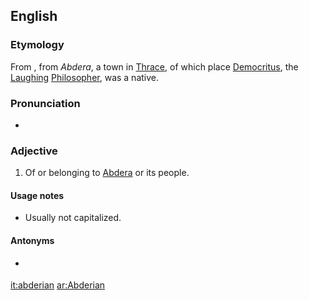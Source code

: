 {{also|abderian}}
==English==

===Etymology===
From {{etyl|grc}} {{term|abdera|abdēra|lang=grc}}, from ''Abdera'', a town in [[Thrace]], of which place [[Democritus]], the [[laughing|Laughing]] [[philosopher|Philosopher]], was a native. {{rfscript|grc}}

===Pronunciation===
* {{a|US}} {{IPA|/æb.ˈdɪɹ.i.ən/|/æb.ˈdɛɹ.i.ən/|lang=en}}

===Adjective===
{{en-adj|-}}

# {{context|usually|capitalized|not comparable}} Of or belonging to [[Abdera]] or its people.

====Usage notes====
* {{sense|laughter}} Usually not capitalized.

====Antonyms====
* {{sense|given to laughter}} {{l|en|agelastic}}

[[it:abderian]]
[[ar:Abderian]]